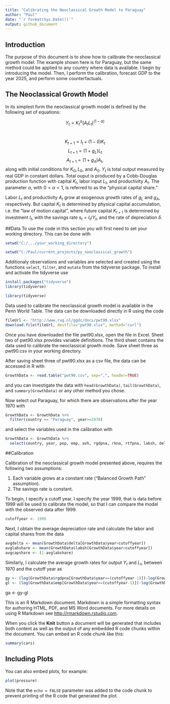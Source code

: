 ```yaml
---
title: "Calibrating the Neoclassical Growth Model to Paraguay"
author: "Paul"
date: "`r format(Sys.Date())`"
output: github_document
---
```


## Introduction

The purpose of this document is to show how to calibrate the neoclassical growth model. The example shown here is for Paraguay, but the same method could be applied to any country where data is available. I begin by introducing the model. Then, I perform the calibration, forecast GDP to the year 2025, and perform some counterfactuals. 

## The Neoclassical Growth Model

In its simplest form the neoclassical growth model is defined by the following set of equations:

$$ Y_t=K_t^\alpha(A_tL_t)^{(1-\alpha)}$$
\

$$ K_{t+1}=I_t+(1-\delta)K_t$$
$$ L_{t+1}=(1+g_L)L_t$$
$$ A_{t+1}=(1+g_A)A_t,$$
along with initial conditions for $K_0, L_0$, and $A_0$. $Y_t$ is total output measured by real GDP in constant dollars. Total ouput is produced by a Cobb-Douglas production function with capital $K_t$, labor input $L_t$, and productivity $A_t$. The parameter $\alpha$, with $0<\alpha<1$, is referred to as the "physical capital share."

Labor $L_t$ and productivity $A_t$ grow at exogenous growth rates of $g_L$ and $g_A$, respectively. But capital $K_t$ is determined by physical capital accumulation, i.e. the "law of motion capital", where future capital $K_{t+1}$ is determined by investment $I_t$, with the savings rate $s_t=I_t/Y_t$, and the rate of depreciation $\delta$.

##Data
To use the code in this section you will first need to set your working directory. This can be done with

```r
setwd("C:/.../your_working_directory")
```

```r
setwd("C:/Paul/current_projects/py_neoclassical_growth")
```

Additionaly observations and variables are selected and created using the functions `select`, `filter`, and `mutate` from the tidyverse package. To install and activate the tidyverse use

```r
install.packages("tidyverse")
library(tidyverse)
```

```r
library(tidyverse)
```

Data used to calibrate the neoclassical growth model is available in the Penn World Table. The data can be downloaded directly in R using the code 

```r
fileUrl <- "http://www.rug.nl/ggdc/docs/pwt90.xlsx"
download.file(fileUrl, destfile="pwt90.xlsx", method="curl")
```

Once you have downloaded the file pwt90.xlsx, open the file in Excel. Sheet two of pwt90.xlsx provides variable definitions. The third sheet contains the data used to calibrate the neoclassical growth mode. Save sheet three as pwt90.csv in your working directory.

After saving sheet three of pwt90.xlsx as a csv file, the data can be accessed in R with

```r
GrowthData <- read.table("pwt90.csv", sep=",", header=TRUE)
```

and you can investigate the data with `head(GrowthData)`, `tail(GrowthData)`, and `summary(GrowthData)` or any other method you chose.

Now select out Paraguay, for which there are observations after the year 1970 with 

```r
GrowthData <- GrowthData %>% 
  filter(country == "Paraguay", year>=1970)
```
and select the variables used in the calibration with
```r
GrowthData <- GrowthData %>% 
  select(country, year, pop, emp, avh, rgdpna, rkna, rtfpna, labsh, delta)
```

##Calibration

Calibration of the neoclassical growth model presented above, requires the following two assumptions:

1. Each variable grows at a constant rate ("Balanced Growth Path" assumption).
2. The savings rate is constant.

To begin, I specify a cutoff year. I specify the year 1999, that is data before 1999 will be used to calibrate the model, so that I can compare the model with the observed data after 1999. 

```r
cutoffyear <- 1999
```

Next, I obtain the average depreciation rate and calculate the labor and capital shares from the data

```r
avgdelta <- mean(GrowthData$delta[GrowthData$year<cutoffyear])
avglabshare <- mean(GrowthData$labsh[GrowthData$year<cutoffyear])
avgcapshare <- (1-avglabshare)
```

Similarly, I calculate the average growth rates for output $Y_t$ and $L_t$, between 1970 and the cutoff year as

```r
gy <- (log(GrowthData$rgdpna[GrowthData$year==(cutoffyear-1)])-log(GrowthData$rgdpna[GrowthData$year==1970]))/((cutoffyear-1)-1970)
gl <- (log(GrowthData$emp[GrowthData$year==(cutoffyear-1)])-log(GrowthData$emp[GrowthData$year==1970]))/((cutoffyear-1)-1970)
```



ga <- gy-gl





This is an R Markdown document. Markdown is a simple formatting syntax for authoring HTML, PDF, and MS Word documents. For more details on using R Markdown see <http://rmarkdown.rstudio.com>.

When you click the **Knit** button a document will be generated that includes both content as well as the output of any embedded R code chunks within the document. You can embed an R code chunk like this:

```r
summary(cars)
```

## Including Plots

You can also embed plots, for example:

```r
plot(pressure)
```

Note that the `echo = FALSE` parameter was added to the code chunk to prevent printing of the R code that generated the plot.
